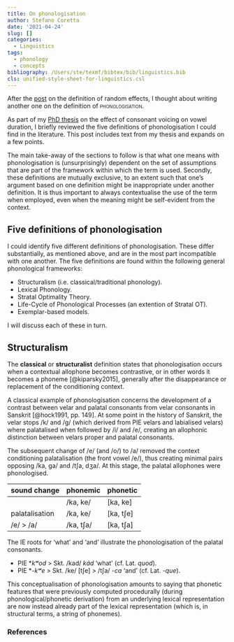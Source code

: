 ```yaml
---
title: On phonologisation
author: Stefano Coretta
date: '2021-04-24'
slug: []
categories:
  - Linguistics
tags:
  - phonology
  - concepts
bibliography: /Users/ste/texmf/bibtex/bib/linguistics.bib
cls: unified-style-sheet-for-linguistics.csl
---
```


<!-- NOTE: Add that it is a diachronic process -->

After the [post](../2021-03-15-on-random-effects/) on the definition of random effects, I thought about writing another one on the definition of [phonologisation]{.smallcaps}.

As part of my [PhD thesis](https://stefanocoretta.github.io/phd-dissertation/s-ve.html#s:ve-phonologise) on the effect of consonant voicing on vowel duration, I briefly reviewed the five definitions of phonologisation I could find in the literature.
This post includes text from my thesis and expands on a few points.

The main take-away of the sections to follow is that what one means with phonologisation is (unsurprisingly) dependent on the set of assumptions that are part of the framework within which the term is used.
Secondly, these definitions are mutually exclusive, to an extent such that one's argument based on one definition might be inappropriate under another definition.
It is thus important to always contextualise the use of the term when employed, even when the meaning might be self-evident from the context.

## Five definitions of phonologisation

I could identify five different definitions of phonologisation.
These differ substantially, as mentioned above, and are in the most part incompatible with one another.
The five definitions are found within the following general phonological frameworks:

- Structuralism (i.e. classical/traditional phonology).
- Lexical Phonology.
- Stratal Optimality Theory.
- Life-Cycle of Phonological Processes (an extention of Stratal OT).
- Exemplar-based models.

I will discuss each of these in turn.

## Structuralism

The **classical** or **structuralist** definition states that phonologisation occurs when a contextual allophone becomes contrastive, or in other words it becomes a phoneme [@kiparsky2015], generally after the disappearance or replacement of the conditioning context.

A classical example of phonologisation concerns the development of a contrast between velar and palatal consonants from velar consonants in Sanskrit [@hock1991, pp. 149].
At some point in the history of Sanskrit, the velar stops /k/ and /g/ (which derived from PIE velars and labialised velars) where palatalised when followed by /i/ and /e/, creating an allophonic distinction between velars proper and palatal consonants.

The subsequent change of /e/ (and /o/) to /a/ removed the context conditioning palatalisation (the front vowel /e/), thus creating minimal pairs opposing /ka, ga/ and /tʃa, dʒa/.
At this stage, the palatal allophones were phonologised.

| sound change   | phonemic  | phonetic  |
|----------------|-----------|-----------|
|                | /ka, ke/  | [ka, ke]  |
| palatalisation | /ka, ke/  | [ka, tʃe] |
| /e/ > /a/      | /ka, tʃa/ | [ka, tʃa] |

The IE roots for 'what' and 'and' illustrate the phonologisation of the palatal consonants.

- PIE \**kʷod* > Skt. /kad/ *kád* 'what' (cf. Lat. *quod*).
- PIE \*-*kʷe* > Skt. /ke/ [tʃe] > /tʃa/ -*ca* 'and' (cf. Lat. *-que*).

This conceptualisation of phonologisation amounts to saying that phonetic features that were previously computed procedurally (during phonological/phonetic derivation) from an underlying lexical representation are now instead already part of the lexical representation (which is, in structural terms, a string of phonemes).

### References
